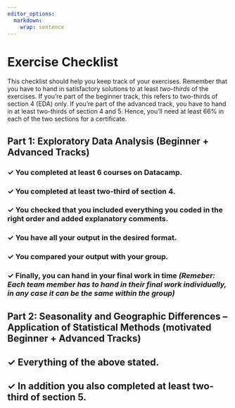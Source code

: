 ```yaml
---
editor_options: 
  markdown: 
    wrap: sentence
---
```


\newpage

# Exercise Checklist

This checklist should help you keep track of your exercises. Remember that you have to hand in satisfactory solutions to at least *two-thirds* of the exercises. If you're part of the beginner track, this refers to two-thirds of section 4 (EDA) only. If you're part of the advanced track, you have to hand in at least two-thirds of  section 4 and 5. Hence, you'll need at least 66% in each of the two sections for a certificate.

## Part 1: Exploratory Data Analysis (Beginner + Advanced Tracks)

### &check;  You completed at least 6 courses on Datacamp. {.unlisted .unnumbered}
### &check;  You completed at least two-third of section 4. {.unlisted .unnumbered}
### &check;  You checked that you included everything you coded in the right order and added explanatory comments. {.unlisted .unnumbered}
### &check;  You have all your output in the desired format. {.unlisted .unnumbered}
### &check;  You compared your output with your group. {.unlisted .unnumbered}
### &check;  Finally, you can hand in your final work in time *(Remeber: Each team member has to hand in their final work individually, in any case it can be the same  within the group)* {.unlisted .unnumbered}

## Part 2: Seasonality and Geographic Differences – Application of Statistical Methods (motivated Beginner + Advanced Tracks)

## &check;  Everything of the above stated. {.unlisted .unnumbered}
## &check;  **In addition** you also completed at least two-third of section 5. {.unlisted .unnumbered}
